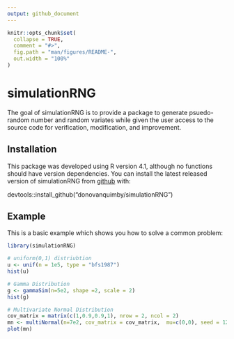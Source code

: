 ```yaml
---
output: github_document
---
```


<!-- README.md is generated from README.Rmd. Please edit that file -->

```r
knitr::opts_chunk$set(
  collapse = TRUE,
  comment = "#>",
  fig.path = "man/figures/README-",
  out.width = "100%"
)
```

# simulationRNG

<!-- badges: start -->
<!-- badges: end -->

The goal of simulationRNG is to provide a package to generate psuedo-random number and random variates while given the user access to the source code for verification, modification, and improvement. 


## Installation

This package was developed using R version 4.1, although no functions should have version dependencies. You can install the latest released version of simulationRNG from [github](https://github.com/donovanquimby/simulationRNG) with:


devtools::install_github("donovanquimby/simulationRNG")


## Example

This is a basic example which shows you how to solve a common problem:

```r
library(simulationRNG)

# uniform(0,1) distriubtion
u <- unif(n = 1e5, type = "bfs1987")
hist(u)

# Gamma Distribution
g <- gammaSim(n=5e2, shape =2, scale = 2)
hist(g)

# Multivariate Normal Distribution
cov_matrix = matrix(c(1,0.9,0.9,1), nrow = 2, ncol = 2)
mn <- multiNormal(n=7e2, cov_matrix = cov_matrix,  mu=c(0,0), seed = 122)
plot(mn)
```




